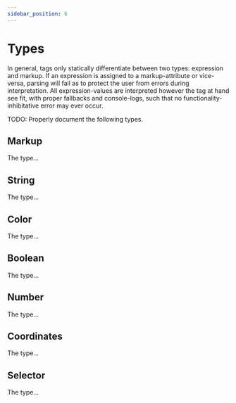 ```yaml
---
sidebar_position: 6
---
```



# Types

In general, tags only statically differentiate between two types: expression and markup. If an expression is assigned to a markup-attribute or vice-versa, parsing will fail as to protect the user from errors during interpretation. All expression-values are interpreted however the tag at hand see fit, with proper fallbacks and console-logs, such that no functionality-inhibitative error may ever occur.

TODO: Properly document the following types.

## Markup

The <TypeRender type={AttributeType.MARKUP} /> type...

## String

The <TypeRender type={AttributeType.STRING} /> type...

## Color

The <TypeRender type={AttributeType.COLOR} /> type...

## Boolean

The <TypeRender type={AttributeType.BOOLEAN} /> type...

## Number

The <TypeRender type={AttributeType.NUMBER} /> type...

## Coordinates

The <TypeRender type={AttributeType.COORDINATES} /> type...

## Selector

The <TypeRender type={AttributeType.SELECTOR} /> type...